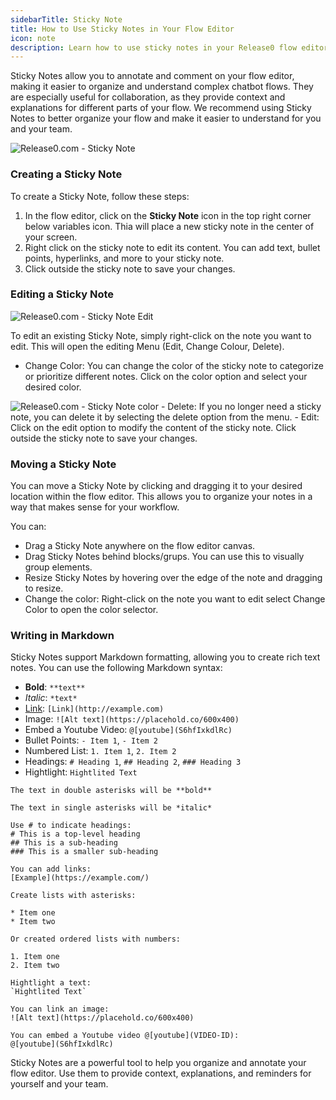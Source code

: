 ```yaml
---
sidebarTitle: Sticky Note
title: How to Use Sticky Notes in Your Flow Editor
icon: note
description: Learn how to use sticky notes in your Release0 flow editor to organize and annotate your chatbot flows effectively. This guide covers creating, editing, and managing sticky notes for better workflow visualization.
---
```

Sticky Notes allow you to annotate and comment on your flow editor, making it easier to organize and understand complex chatbot flows. They are especially useful for collaboration, as they provide context and explanations for different parts of your flow.
We recommend using Sticky Notes to better organize your flow and make it easier to understand for you and your team.

<Frame style={{ maxWidth: '600px' }}>
  <img src="/images/sticky-note/sticky-note.png" alt="Release0.com - Sticky Note" />
</Frame>

### Creating a Sticky Note
To create a Sticky Note, follow these steps:
1. In the flow editor, click on the **Sticky Note** icon in the top right corner below variables icon. Thia will place a new sticky note in the center of your screen.
2. Right click on the sticky note to edit its content. You can add text, bullet points, hyperlinks, and more to your sticky note.
3. Click outside the sticky note to save your changes.

### Editing a Sticky Note

<Frame style={{ maxWidth: '400px' }}>
  <img src="/images/sticky-note/sticky-note-edit.png" alt="Release0.com - Sticky Note Edit" />
</Frame>

To edit an existing Sticky Note, simply right-click on the note you want to edit. This will open the editing Menu (Edit, Change Colour, Delete).
 - Change Color: You can change the color of the sticky note to categorize or prioritize different notes. Click on the color option and select your desired color.
 <Frame style={{ maxWidth: '400px' }}>
  <img src="/images/sticky-note/sticky-note-color.png" alt="Release0.com - Sticky Note color" />
</Frame>
 - Delete: If you no longer need a sticky note, you can delete it by selecting the delete option from the menu.
 - Edit: Click on the edit option to modify the content of the sticky note. Click outside the sticky note to save your changes.


### Moving a Sticky Note
You can move a Sticky Note by clicking and dragging it to your desired location within the flow editor. This allows you to organize your notes in a way that makes sense for your workflow.

You can:
- Drag a Sticky Note anywhere on the flow editor canvas.
- Drag Sticky Notes behind blocks/grups. You can use this to visually group elements.
- Resize Sticky Notes by hovering over the edge of the note and dragging to resize.
- Change the color:  Right-click on the note you want to edit select Change Color to open the color selector.

### Writing in Markdown
Sticky Notes support Markdown formatting, allowing you to create rich text notes. You can use the following Markdown syntax:
- **Bold**: `**text**`
- *Italic*: `*text*`
- [Link](http://example.com): `[Link](http://example.com)`
- Image: `![Alt text](https://placehold.co/600x400)`
- Embed a Youtube Video: `@[youtube](S6hfIxkdlRc)`
- Bullet Points: `- Item 1`, `- Item 2`
- Numbered List: `1. Item 1`, `2. Item 2`
- Headings: `# Heading 1`, `## Heading 2`, `### Heading 3`
- Hightlight: `Hightlited Text`

```plaintext
The text in double asterisks will be **bold**

The text in single asterisks will be *italic*

Use # to indicate headings:
# This is a top-level heading
## This is a sub-heading
### This is a smaller sub-heading

You can add links:
[Example](https://example.com/)

Create lists with asterisks:

* Item one
* Item two

Or created ordered lists with numbers:

1. Item one
2. Item two

Hightlight a text:
`Hightlited Text`

You can link an image:
![Alt text](https://placehold.co/600x400)

You can embed a Youtube video @[youtube](VIDEO-ID):
@[youtube](S6hfIxkdlRc)
```


Sticky Notes are a powerful tool to help you organize and annotate your flow editor. Use them to provide context, explanations, and reminders for yourself and your team.